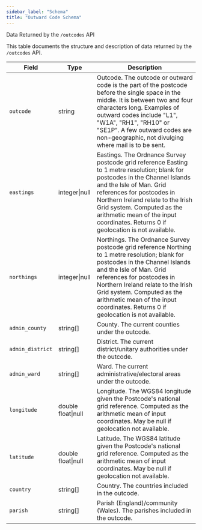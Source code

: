 ```yaml
---
sidebar_label: "Schema"
title: "Outward Code Schema"
---
```


Data Returned by the `/outcodes` API

This table documents the structure and description of data returned by the `/outcodes` API.

| Field            | Type               | Description                                                                                                                                                                                                                                                                                                                                    |
| ---------------- | ------------------ | ---------------------------------------------------------------------------------------------------------------------------------------------------------------------------------------------------------------------------------------------------------------------------------------------------------------------------------------------- |
| `outcode`        | string             | Outcode. The outcode or outward code is the part of the postcode before the single space in the middle. It is between two and four characters long. Examples of outward codes include "L1", "W1A", "RH1", "RH10" or "SE1P". A few outward codes are non-geographic, not divulging where mail is to be sent.                                    |
| `eastings`       | integer\|null      | Eastings. The Ordnance Survey postcode grid reference Easting to 1 metre resolution; blank for postcodes in the Channel Islands and the Isle of Man. Grid references for postcodes in Northern Ireland relate to the Irish Grid system. Computed as the arithmetic mean of the input coordinates. Returns 0 if geolocation is not available.   |
| `northings`      | integer\|null      | Northings. The Ordnance Survey postcode grid reference Northing to 1 metre resolution; blank for postcodes in the Channel Islands and the Isle of Man. Grid references for postcodes in Northern Ireland relate to the Irish Grid system. Computed as the arithmetic mean of the input coordinates. Returns 0 if geolocation is not available. |
| `admin_county`   | string[]           | County. The current counties under the outcode.                                                                                                                                                                                                                                                                                                |
| `admin_district` | string[]           | District. The current district/unitary authorities under the outcode.                                                                                                                                                                                                                                                                          |
| `admin_ward`     | string[]           | Ward. The current administrative/electoral areas under the outcode.                                                                                                                                                                                                                                                                            |
| `longitude`      | double float\|null | Longitude. The WGS84 longitude given the Postcode's national grid reference. Computed as the arithmetic mean of input coordinates. May be null if geolocation not available.                                                                                                                                                                   |
| `latitude`       | double float\|null | Latitude. The WGS84 latitude given the Postcode's national grid reference. Computed as the arithmetic mean of input coordinates. May be null if geolocation not available.                                                                                                                                                                     |
| `country`        | string[]           | Country. The countries included in the outcode.                                                                                                                                                                                                                                                                                                |
| `parish`         | string[]           | Parish (England)/community (Wales). The parishes included in the outcode.                                                                                                                                                                                                                                                                      |

